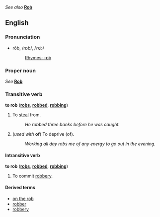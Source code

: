 ''See also'' '''[[Rob]]'''

==English==
===Pronunciation===
*rŏb, /rɒb/, /<tt>rQb</tt>/
*:[[Rhymes:English:-ɒb|Rhymes: -ɒb]]

===Proper noun===
''See'' '''[[Rob]]'''

===Transitive verb===
'''to rob''' ('''[[robs]]''', '''[[robbed]]''', '''[[robbing]]''')

#To [[steal]] from.
#:''He robbed three banks before he was caught.''
#(''used with'' '''of''') To deprive (of).
#:''Working all day robs me of any energy to go out in the evening.''

====Intransitive verb====
'''to rob''' ('''[[robs]]''', '''[[robbed]]''', '''[[robbing]]''')

#To commit [[robbery]].

====Derived terms====
*[[on the rob]]<!--UK slang-->
*[[robber]]
*[[robbery]]